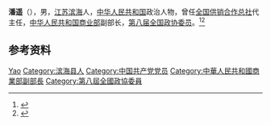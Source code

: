 '''潘遥'''（{{bd|1927年|}}），男，[[江苏|江苏]][[滨海县|滨海]]人，[[中华人民共和国|中华人民共和国]]政治人物，曾任[[全国供销合作总社|全国供销合作总社]]代主任，[[中华人民共和国商业部|中华人民共和国商业部]]副部长，[[第八届全国政协委员|第八届全国政协委员]]。<ref>{{cite book|title=中囯人名大辞典·当代人物卷|author=廖盖隆等编|year=1990|publisher=上海辞书出版社|location=上海|page=}}</ref><ref>{{Cite book|title=中华人民共和国职官志|author=何虎生, 李耀东, 向常福主编|publisher=中国社会出版社|year=2003|isbn=9787800883934|location=北京|pages=}}</ref>

== 参考资料 ==
{{reflist}}

{{中国人物小作品}}

{{Authority control}}
{{DEFAULTSORT:Pan潘}}
[[Category:潘姓|Yao]]
[[Category:滨海县人|Category:滨海县人]]
[[Category:中国共产党党员|Category:中国共产党党员]]
[[Category:中華人民共和國商業部副部長|Category:中華人民共和國商業部副部長]]
[[Category:第八屆全國政協委員|Category:第八屆全國政協委員]]